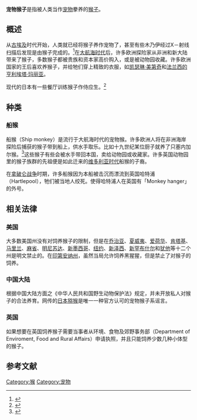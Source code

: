 '''宠物猴子'''是指被人类当作[[宠物|宠物]]豢养的[[猴|猴子]]。

== 概述 ==
从[[古埃及|古埃及]]时代开始，人类就已经将猴子养作宠物了，甚至有些木乃伊经过X－射线扫描后发现是由猴子完成的。<ref>{{Cite web|url=http://www.ancient.eu/article/875/|title=Pets in Ancient Egypt|accessdate=2016-10-05|archive-date=2016-10-06|archive-url=https://web.archive.org/web/20161006000042/http://www.ancient.eu/article/875/|dead-url=no}}</ref>在[[地理大发现|大航海时代]]后，许多欧洲探险家从非洲和新大陆带来了猴子，多数猴子都被贵族和资本家高价购入，或是被动物园收藏。许多欧洲国家的王后喜欢养猴子，并给牠们穿上精致的衣服，如[[凯瑟琳·德·美第奇|凯瑟琳·美第奇]]和[[法兰西的亨利埃塔·玛丽亚|法兰西的亨利埃塔·玛丽亚]]。

现代的日本有一些餐厅训练猴子作侍应生。<ref>{{Cite web|url=http://www.sinchew.com.my/node/1111706|title=日本．餐厅老板新奇创意．猴子服务生端茶送水|accessdate=2016-10-05|date=2008-10-09|archive-date=2017-01-13|archive-url=https://web.archive.org/web/20170113024340/http://www.sinchew.com.my/node/1111706|dead-url=no}}</ref>

== 种类 ==

=== 船猴 ===
船猴（Ship monkey）是流行于大航海时代的宠物猴。许多欧洲人将在非洲海岸探险后捕获的猴子带到船上，供水手取乐。比如十九世纪某位厨子就养了只塞内加尔猴。<ref>{{Cite book|url=https://books.google.co.kr/books?id=pMsDAAAAQAAJ&pg=PA140&dq=monkey+ship&redir_esc=y#v=onepage&q=monkey%2520ship&f=false|title=Reading-book|date=1864-01-01|language=en|access-date=2016-10-05|archive-date=2017-01-13|archive-url=https://web.archive.org/web/20170113014729/https://books.google.co.kr/books?id=pMsDAAAAQAAJ&pg=PA140&dq=monkey+ship&redir_esc=y#v=onepage&q=monkey%2520ship&f=false|dead-url=no}}</ref>这些猴子有些会被水手带回本国，卖给动物园或收藏家。许多英国动物园里的猴子族群的先祖便是如此迁来的[[维多利亚时代|维多利亚时代]]船猴的子裔。

在[[拿破崙戰爭|拿破仑战争]]时期，许多船猴因为本船被击沉而漂流到英国哈特浦（Hartlepool），牠们被当地人绞死。使得哈特浦人在英国有「Monkey hanger」的外号。

== 相关法律 ==

=== 美国 ===
大多数美国州没有对饲养猴子的限制，但是在[[喬治亞州|乔治亚]]、[[夏威夷州|夏威夷]]、[[艾奥瓦州|爱荷华]]、[[肯塔基州|肯塔基]]、[[马里兰州|马里兰]]、[[麻薩諸塞州|麻省]]、[[明尼蘇達州|明尼苏达]]、[[新墨西哥州|新墨西哥]]、[[纽约州|纽约]]、[[新泽西州|新泽西]]、[[新罕布什尔州|新罕布什尔]]和[[犹他州|犹他]]等十二个州是明文禁止的。在[[印第安纳州|印第安纳州]]，虽然当局允许饲养黑猩猩，但是禁止了对猴子的饲养。

=== 中国大陆 ===
根据中国大陆方面之《中华人民共和国野生动物保护法》规定，并未开放私人对猴子的合法养育。网传的[[日本獼猴|日本猕猴]]是唯一一种官方认可的宠物猴子系谣言。

=== 英国 ===
如果想要在英国饲养猴子需要当事者从环境、食物及郊野事务部（Department of Enviroment, Food and Rural Affairs）申请执照，并且只能饲养少数几种小体型的猴子。

== 参考文献 ==

[[Category:猴|Category:猴]]
[[Category:宠物|Category:宠物]]